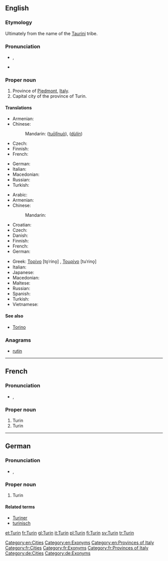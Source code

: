 ==English==

===Etymology===
Ultimately from the name of the [[w:Taurini|Taurini]] tribe.

===Pronunciation===
* {{a|UK}} {{IPA|/tjɜː(ɹ)ˈɪn/}}, {{X-SAMPA|/tj3:(r)"In/}}
* {{rhymes|ɪn}}

===Proper noun===
{{en-proper noun}}

# Province of [[Piedmont]], [[Italy]].
# Capital city of the province of Turin.

====Translations====
{{trans-top|province}}
* Armenian: {{t-|hy|Թուրին|tr=T’urin}}
* Chinese:
*: Mandarin: {{zh-ts|托里諾|托里诺}} ([[tuō]][[lǐ]][[nuò]]), {{zh-ts|杜林|杜林}} ([[dù]][[lín]])
* Czech: {{t+|cs|Turín|m}}
* Finnish: {{t+|fi|Torino}}
* French: {{t+|fr|Turin}}
{{trans-mid}}
* German: {{t-|de|Turin}}
* Italian: {{t+|it|Torino}}
* Macedonian: {{t|mk|Торино|n|tr=Toríno}}
* Russian: {{t+|ru|Турин|tr=Turín}}
* Turkish: {{t+|tr|Torino}}
{{trans-bottom}}

{{trans-top|city}}
* Arabic: {{t|ar|تورينو|m|tr=turiinu}}
* Armenian: {{t-|hy|Թուրին|tr=T’urin}}
* Chinese:
*: Mandarin: {{t|cmn|杜林|tr=Dùlín|sc=Hani}}
* Croatian: {{t|hr|Torino}}
* Czech: {{t+|cs|Turín|m}}
* Danish: {{t-|da|Torino|c}}
* Finnish: {{t+|fi|Torino}}
* French: {{t+|fr|Turin}}
* German: {{t-|de|Turin|n}}
{{trans-mid}}
* Greek: [[Τορίνο]] [to̞ˈrino̞] {{n}}, [[Τουρίνο]] [tuˈrino̞] {{n}}
* Italian: {{t+|it|Torino|f}}
* Japanese: {{t|ja|トリノ|tr=Torino}}
* Macedonian: {{t|mk|Торино|n|tr=Toríno}}
* Maltese: {{t-|mt|Turin|xs=Maltese}}
* Russian: {{t+|ru|Турин|m|tr=Turín}}
* Spanish: {{t+|es|Turín|m}}
* Turkish: {{t+|tr|Torino}}
* Vietnamese: {{t-|vi|Torino|xs=Vietnamese}}
{{trans-bottom}}

====See also====
* [[Torino]]

===Anagrams===
* [[rutin#English|rutin]]

[[Category:en:Cities]]
[[Category:en:Exonyms]]
[[Category:en:Provinces of Italy]]

----

==French==

===Pronunciation===
* {{IPA|/tyrɛ̃/|lang=fr}}, {{X-SAMPA|/tyrE~/|lang=fr}}

===Proper noun===
{{fr-proper noun}}

# Turin {{qualifier|province}}
# Turin {{qualifier|city}}

[[Category:fr:Cities]]
[[Category:fr:Exonyms]]
[[Category:fr:Provinces of Italy]]

----

==German==

===Pronunciation===
* {{IPA|/tuˈriːn/|lang=de}}, {{X-SAMPA|/tu"ri:n/|lang=de}}

===Proper noun===
{{head|de|proper noun}}

# Turin

====Related terms====
* [[Turiner]]
* [[turinisch]]

[[Category:de:Cities]]
[[Category:de:Exonyms]]

[[et:Turin]]
[[fr:Turin]]
[[gl:Turin]]
[[it:Turin]]
[[pl:Turin]]
[[fi:Turin]]
[[sv:Turin]]
[[tr:Turin]]